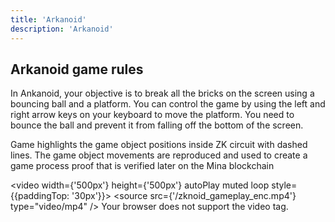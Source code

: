 ```yaml
---
title: 'Arkanoid'
description: 'Arkanoid'
---
```



## Arkanoid game rules

In Ankanoid, your objective is to break all the bricks on the screen using a bouncing ball and a platform. 
You can control the game by using the left and right arrow keys on your keyboard to move the platform. 
You need to bounce the ball and prevent it from falling off the bottom of the screen.


Game highlights the game object positions inside ZK circuit with dashed lines. 
The game object movements are reproduced and used to create a game process proof that is verified later on the Mina blockchain

<video width={'500px'} height={'500px'} autoPlay muted loop style={{paddingTop: '30px'}}>
  <source src={'/zknoid_gameplay_enc.mp4'} type="video/mp4" />
    Your browser does not support the video tag.
</video>

